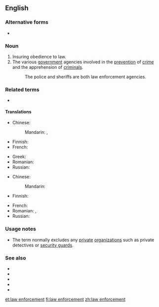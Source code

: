==English==
{{wikipedia}}
===Alternative forms===
* {{l|en|law-enforcement}}
===Noun===
{{en-noun|head=[[law]] [[enforcement]]|-}}

# Insuring obedience to law.
# The various [[government]] agencies involved in the [[prevention]] of [[crime]] and the apprehension of [[criminal]]s.
#: The police and sheriffs are both law enforcement agencies.

===Related terms===
* {{l|en|law enforcement agency}}

====Translations====
{{trans-top|insuring obedience to law}}
* Chinese:
*: Mandarin: {{t+|cmn|執法|sc=Hani}}, {{t+|cmn|执法|tr=zhífǎ|sc=Hani}}
* Finnish: {{t|fi|[[lain]] [[toimeenpano]]}}
* French: {{t-needed|fr}}
{{trans-mid}}
* Greek: {{t|el|επιβολή του νόμου|f}}
* Romanian: {{t-needed|ro}}
* Russian: {{t+|ru|правопримене́ние|n}}
{{trans-bottom}}

{{trans-top|various government agencies involved in the prevention of crime and the apprehension of criminals}}
* Chinese:
*: Mandarin: {{t-needed|cmn}}
* Finnish: {{t|fi|toimeenpanoviranomainen}}
{{trans-mid}}
* French: {{t-needed|fr}}
* Romanian: {{t|ro|organ juridic|n}}, {{t|ro|autoritate juridică|f}}
* Russian: {{t|ru|правоохрани́тельные о́рганы|m-p}}
{{trans-bottom}}

===Usage notes===
* The term normally excludes any [[private]] [[organization]]s such as private detectives or [[security guard]]s.

===See also===
* {{l|en|police}}
* {{l|en|sheriff}}
* {{l|en|FBI}}
* {{l|en|Interpol}}
* {{l|en|Scotland Yard}}

[[et:law enforcement]]
[[fi:law enforcement]]
[[zh:law enforcement]]